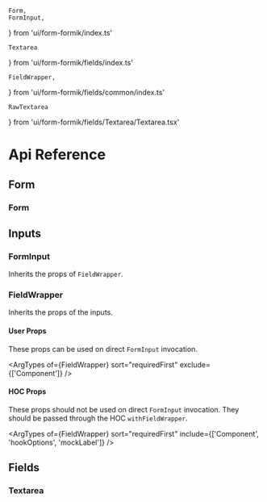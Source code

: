     Form,
    FormInput,
} from 'ui/form-formik/index.ts'

    Textarea
} from 'ui/form-formik/fields/index.ts'

    FieldWrapper,
} from 'ui/form-formik/fields/common/index.ts'

    RawTextarea
} from 'ui/form-formik/fields/Textarea/Textarea.tsx'

<Meta title="form-formik/API Reference" />

# Api Reference

## Form

### Form

<ArgTypes of={Form}/>

## Inputs

### FormInput

Inherits the props of `FieldWrapper`.

<ArgTypes 
    of={FormInput} 
    sort="requiredFirst"
/>

### FieldWrapper

Inherits the props of the inputs.

#### User Props

These props can be used on direct `FormInput` invocation.

<ArgTypes 
    of={FieldWrapper} 
    sort="requiredFirst" 
    exclude={['Component']}
/>

#### HOC Props

These props should not be used on direct `FormInput` invocation. They should be passed through the HOC `withFieldWrapper`.

<ArgTypes 
    of={FieldWrapper} 
    sort="requiredFirst" 
    include={['Component', 'hookOptions', 'mockLabel']}
/>

## Fields

### Textarea

<ArgTypes of={Textarea}/>


